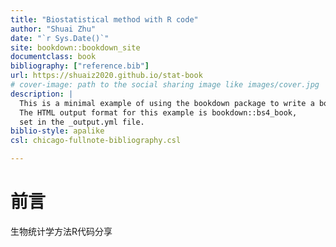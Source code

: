 ```yaml
--- 
title: "Biostatistical method with R code"
author: "Shuai Zhu"
date: "`r Sys.Date()`"
site: bookdown::bookdown_site
documentclass: book
bibliography: ["reference.bib"]
url: https://shuaiz2020.github.io/stat-book
# cover-image: path to the social sharing image like images/cover.jpg
description: |
  This is a minimal example of using the bookdown package to write a book.
  The HTML output format for this example is bookdown::bs4_book,
  set in the _output.yml file.
biblio-style: apalike
csl: chicago-fullnote-bibliography.csl

---
```


# 前言

生物统计学方法R代码分享
